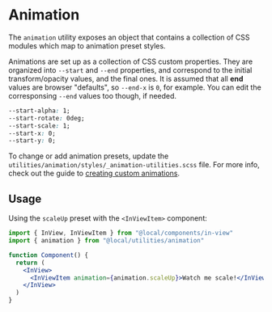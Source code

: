 
<Meta title="utilities/animation" />

# Animation

The `animation` utility exposes an object that contains a collection of CSS modules which map to animation preset styles.

Animations are set up as a collection of CSS custom properties. They are organized into `--start` and `--end` properties, and correspond to the initial transform/opacity values, and the final ones. It is assumed that all **end** values are browser "defaults", so `--end-x` is `0`, for example. You can edit the corresponsing `--end` values too though, if needed.

```css
--start-alpha: 1;
--start-rotate: 0deg;
--start-scale: 1;
--start-x: 0;
--start-y: 0;
```

To change or add animation presets, update the `utilities/animation/styles/_animation-utilities.scss` file. For more info, check out the guide to [creating custom animations](/docs/utilities-animation-styles-animation-utilities--overview).

## Usage

Using the `scaleUp` preset with the `<InViewItem>` component:

```jsx
import { InView, InViewItem } from "@local/components/in-view"
import { animation } from "@local/utilities/animation"

function Component() {
  return (
    <InView>
      <InViewItem animation={animation.scaleUp}>Watch me scale!</InViewItem>
    </InView>
  )
}
```
